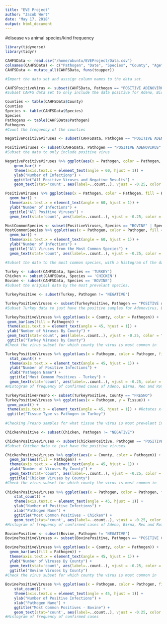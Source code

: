 ```yaml
---
title: "EVE Project"
author: "Jacob Wert"
date: "May 17, 2018"
output: html_document
---
```

#disease vs animal species/kind frequency

```r
library(tidyverse)
library(tidyr)

CAHFSData <- read.csv("/home/ubuntu/EVEProject/Data.csv")
colnames(CAHFSData) <- c("Pathogen", "Date", "Species", "County", "Age", "Tissue")
CAHFSData <- mutate_all(CAHFSData, funs(toupper))

#Import the data set and asssign column names to the data set.
```

```r
CAHFSPositiveVirus <- subset(CAHFSData, Pathogen == "POSITIVE ADENOVIRUS" | Pathogen == "POSITIVE BIRNAVIRUS" | Pathogen == "POSITIVE REOVIRUS" | Pathogen == "POSITIVE ROTAVIRUS")
#Subset CAHFS data set to only include the data positive for Adeno, Birna, Reo and Rotavirus
```

```r
Counties <- table(CAHFSData$County)
Counties
Species <- table(CAHFSData$Species)
Species
Pathogens <- table(CAHFSData$Pathogen)
Pathogens
#Count the frequency of the counties
```

```r
NegativePositiveViruses <- subset(CAHFSData, Pathogen == "POSITIVE ADENOVIRUS" | Pathogen == "POSITIVE BIRNAVIRUS" | Pathogen == "POSITIVE CALICIVIRUS" | Pathogen == "POSITIVE CORONAVIRUS" | Pathogen == "POSITIVE ENTEROVIRUS" | Pathogen == "POSITIVE HERPESVIRUS" | Pathogen == "POSITIVE PARAMYXOVIRUS" | Pathogen == "POSITIVE PARAPOXVIRUS" | Pathogen == "POSITIVE POX VIRUS" | Pathogen == "POSITIVE REOVIRUS" | Pathogen == "POSITIVE ROTAVIRUS" | Pathogen == "NEGATIVE")

PositiveViruses <- subset(CAHFSData, Pathogen == "POSITIVE ADENOVIRUS" | Pathogen == "POSITIVE BIRNAVIRUS" | Pathogen == "POSITIVE CALICIVIRUS" | Pathogen == "POSITIVE CORONAVIRUS" | Pathogen == "POSITIVE ENTEROVIRUS" | Pathogen == "POSITIVE HERPESVIRUS" | Pathogen == "POSITIVE PARAMYXOVIRUS" | Pathogen == "POSITIVE PARAPOXVIRUS" | Pathogen == "POSITIVE POX VIRUS" | Pathogen == "POSITIVE REOVIRUS" | Pathogen == "POSITIVE ROTAVIRUS")
#Subset the data to only include positive virus

NegativePositiveViruses %>% ggplot(aes(x = Pathogen, color = Pathogen, fill = Pathogen)) + 
    geom_bar() + 
    theme(axis.text.x = element_text(angle = 60, hjust = 1)) +
    ylab("Number of Infections") +
    ggtitle("All Positive Viruses and Negative Results") +
    geom_text(stat='count', aes(label=..count..), vjust = -0.25, color = "Black")

PositiveViruses %>% ggplot(aes(x = Pathogen, color = Pathogen, fill = Pathogen)) + 
  geom_bar() + 
  theme(axis.text.x = element_text(angle = 60, hjust = 1)) +
  ylab("Number of Infections") +
  ggtitle("All Positive Viruses") +
  geom_text(stat='count', aes(label=..count..), vjust = -0.25, color = "Black")

MostCommonSpecies <- subset(PositiveViruses, Species == "BOVINE" | Species == "CHICKEN" | Species == "TURKEY")
MostCommonSpecies %>% ggplot(aes(x = Pathogen, color = Pathogen, fill = Pathogen)) + 
  geom_bar() +
  theme(axis.text.x = element_text(angle = 60, hjust = 1)) +
  ylab("Number of Infections") +
  ggtitle("All Viruses from the Most Common Species") +
  geom_text(stat='count', aes(label=..count..), vjust = -0.25, color = "Black")

#Subset the data to the most common species, with a histogram of the data
```

```r
Turkey <- subset(CAHFSData, Species == 'TURKEY')
Chicken <- subset(CAHFSData, Species == 'CHICKEN')
Bovine <- subset(CAHFSData, Species == 'BOVINE')
#Subset the original data by the most prevelant species.
```

```r
TurkeyPositive <- subset(Turkey, Pathogen != "NEGATIVE")

TurkeyPositiveViruses <- subset(TurkeyPositive, Pathogen == "POSITIVE ADENOVIRUS" | Pathogen == "POSITIVE BIRNAVIRUS" | Pathogen == "POSITIVE REOVIRUS" | Pathogen == "POSITIVE ROTAVIRUS")
#Subset Turkey data to just have the positive samples for Adenovirus, Birnavirus, Reovirus and Reovirus
```

```r
TurkeyPositiveViruses %>% ggplot(aes(x = County, color = Pathogen)) + 
 geom_bar(aes(fill = Pathogen)) +
 theme(axis.text.x = element_text(angle = 45, hjust = 1)) +
 ylab("Number of Viruses By County") +
 geom_text(stat='count', aes(label=..count..), vjust = -0.25, color = "Black") +
 ggtitle("Turkey Viruses by County")
#Check the virus subset for which county the virus is most common in

TurkeyPositiveViruses %>% ggplot(aes(x = Pathogen, color = Pathogen, fill = Pathogen)) + 
  stat_count() + 
  theme(axis.text.x = element_text(angle = 45, hjust = 1)) +
  ylab("Number of Positive Infections") + 
  xlab("Pathogen Name") +
  ggtitle("Most Common Positives - Turkey") +
  geom_text(stat='count', aes(label=..count..), vjust = -0.25, color = "Black")
#Histogram of frequency of confirmed cases of Adeno, Birna, Reo and Rotavirus

```

```r
TurkeyPositiveFresno <- subset(TurkeyPositive, County == "FRESNO")
TurkeyPositiveViruses %>% ggplot(aes(x = Pathogen, y = Tissue)) + 
 geom_point() +
 theme(axis.text.x = element_text(angle = 45, hjust = 1)) + #Rotates x-axis element text for easier reading
 ggtitle("Tissue Type vs Pathogen in Turkey")
  
#Checking Fresno samples for what tissue the virus is most prevelant in
```

```r
ChickenPositive <- subset(Chicken, Pathogen != "NEGATIVE")

ChickenPositiveViruses <- subset(ChickenPositive, Pathogen == "POSITIVE ADENOVIRUS" | Pathogen == "POSITIVE BIRNAVIRUS" | Pathogen == "POSITIVE REOVIRUS" | Pathogen == "POSITIVE ROTAVIRUS" | Pathogen == "POSITIVE CALICIVIRUS" | Pathogen == "POSITIVE HERPESVIRUS" | Pathogen == "POSITIVE POX VIRUS")
#Subset Chicken data to just have the positive viruses
```

```r
ChickenPositiveViruses %>% ggplot(aes(x = County, color = Pathogen)) + 
  geom_bar(aes(fill = Pathogen)) +
  theme(axis.text.x = element_text(angle = 45, hjust = 1)) +
  ylab("Number of Viruses By County") +
  geom_text(stat='count', aes(label=..count..), vjust = -0.25, color = "Black") +
  ggtitle("Chicken Viruses by County")
#Check the virus subset for which county the virus is most common in
  
ChickenPositiveViruses %>% ggplot(aes(x = Pathogen, color = Pathogen, fill = Pathogen)) + 
    stat_count() + 
    theme(axis.text.x = element_text(angle = 45, hjust = 1)) +
    ylab("Number of Positive Infections") + 
    xlab("Pathogen Name") +
    ggtitle("Most Common Positives - Chicken") +
    geom_text(stat='count', aes(label=..count..), vjust = -0.25, color = "Black")
#Histogram of frequency of confirmed cases of Adeno, Birna, Reo and Rotavirus
```

```r
BovinePositive <- subset(Bovine, Pathogen != "NEGATIVE")
BovinePositiveViruses <- subset(BovinePositive, Pathogen == "POSITIVE CORONAVIRUS" | Pathogen == "POSITIVE PARAPOXVIRUS" | Pathogen == "POSITIVE POX VIRUS" | Pathogen == "POSITIVE ROTAVIRUS")
```

```r
BovinePositiveViruses %>% ggplot(aes(x = County, color = Pathogen)) + 
  geom_bar(aes(fill = Pathogen)) +
  theme(axis.text.x = element_text(angle = 45, hjust = 1)) +
  ylab("Number of Viruses By County") +
  geom_text(stat='count', aes(label=..count..), vjust = -0.25, color = "Black") +
  ggtitle("Bovine Viruses by County")
#Check the virus subset for which county the virus is most common in
  
BovinePositiveViruses %>% ggplot(aes(x = Pathogen, color = Pathogen, fill = Pathogen)) + 
    stat_count() + 
    theme(axis.text.x = element_text(angle = 45, hjust = 1)) +
    ylab("Number of Positive Infections") + 
    xlab("Pathogen Name") +
    ggtitle("Most Common Positives - Bovine") +
    geom_text(stat='count', aes(label=..count..), vjust = -0.25, color = "Black")
#Histogram of frequency of confirmed cases
```